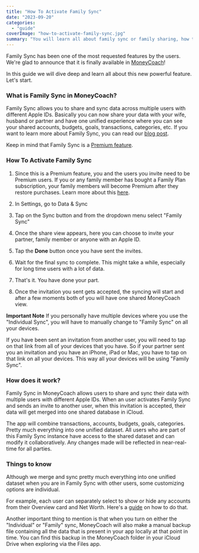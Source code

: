 ```yaml
---
title: "How To Activate Family Sync"
date: "2023-09-20"
categories: 
  - "guide"
coverImage: "how-to-activate-family-sync.jpg"
summary: "You will learn all about family sync or family sharing, how to activate it and more."
---
```

Family Sync has been one of the most requested features by the users. We're glad to announce that it is finally available in [MoneyCoach](/)!

In this guide we will dive deep and learn all about this new powerful feature. Let's start.

### What is Family Sync in MoneyCoach?

Family Sync allows you to share and sync data across multiple users with different Apple IDs. Basically you can now share your data with your wife, husband or partner and have one unified experience where you can see your shared accounts, budgets, goals, transactions, categories, etc.
If you want to learn more about Family Sync, you can read our [blog post](/blog/introducing-family-sharing-and-budgeting-for-couples-in-moneycoach-app).

Keep in mind that Family Sync is a [Premium feature](/features).

### How To Activate Family Sync

1. Since this is a Premium feature, you and the users you invite need to be Premium users. If you or any family member has bought a Family Plan subscription, your family members will become Premium after they restore purchases. Learn more about this [here](https://support.apple.com/en-us/HT201088).

2. In Settings, go to Data & Sync

3. Tap on the Sync button and from the dropdown menu select "Family Sync"

4. Once the share view appears, here you can choose to invite your partner, family member or anyone with an Apple ID.

5. Tap the **Done** button once you have sent the invites.

6. Wait for the final sync to complete. This might take a while, especially for long time users with a lot of data.

7. That's it. You have done your part. 

8. Once the invitation you sent gets accepted, the syncing will start and after a few moments both of you will have one shared MoneyCoach view.

**Important Note**
If you personally have multiple devices where you use the "Individual Sync", you will have to manually change to "Family Sync" on all your devices.

If you have been sent an invitation from another user, you will need to tap on that link from all of your devices that you have. So if your partner sent you an invitation and you have an iPhone, iPad or Mac, you have to tap on that link on all your devices. This way all your devices will be using "Family Sync".

### How does it work?

Family Sync in MoneyCoach allows users to share and sync their data with multiple users with different Apple IDs. When an user activates Family Sync and sends an invite to another user, when this invitation is accepted, their data will get merged into one shared database in iCloud.

The app will combine transactions, accounts, budgets, goals, categories. Pretty much everything into one unified dataset. All users who are part of this Family Sync instance have access to the shared dataset and can modify it collaboratively. Any changes made will be reflected in near-real-time for all parties.

### Things to know

Although we merge and sync pretty much everything into one unified dataset when you are in Family Sync with other users, some customizing options are individual. 

For example, each user can separately select to show or hide any accounts from their Overview card and Net Worth. Here's a [guide](/guides/how-to-show-hide-accounts) on how to do that.

Another important thing to mention is that when you turn on either the "Individual" or "Family" sync, MoneyCoach will also make a manual backup file containing all the data that is present in your app locally at that point in time. You can find this backup in the MoneyCoach folder in your iCloud Drive when exploring via the Files app.